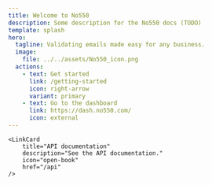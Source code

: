 ```yaml
---
title: Welcome to No550
description: Some description for the No550 docs (TODO)
template: splash
hero:
  tagline: Validating emails made easy for any business.
  image:
    file: ../../assets/No550_icon.png
  actions:
    - text: Get started
      link: /getting-started
      icon: right-arrow
      variant: primary
    - text: Go to the dashboard
      link: https://dash.no550.com/
      icon: external
---
```



<CardGrid stagger>
	<LinkCard
		title="Configuration documentation"
		description="Want to learn what a configuration setting means or how it works? Read our configuration documentation."
		icon="setting"
		href="/configuration/basic"
	/>

	<LinkCard
		title="API documentation"
		description="See the API documentation."
		icon="open-book"
		href="/api"
	/>
</CardGrid>
